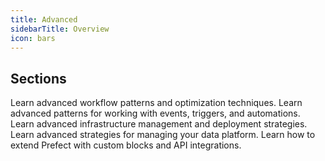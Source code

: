 ```yaml
---
title: Advanced
sidebarTitle: Overview
icon: bars
---
```


## Sections

<CardGroup cols={3}>
  <Card title="Workflows" icon="play" href="/v3/advanced/caching">
    Learn advanced workflow patterns and optimization techniques.
  </Card>
  <Card title="Automations" icon="robot" href="/v3/advanced/use-custom-event-grammar">
    Learn advanced patterns for working with events, triggers, and automations.
  </Card>
  <Card title="Workflow Infrastructure" icon="city" href="/v3/advanced/daemonize-processes">
    Learn advanced infrastructure management and deployment strategies.
  </Card>
  <Card title="Platform" icon="server" href="/v3/advanced/infrastructure-as-code">
    Learn advanced strategies for managing your data platform.
  </Card>
  <Card title="Extensibility" icon="code" href="/v3/advanced/api-client">
    Learn how to extend Prefect with custom blocks and API integrations.
  </Card>
</CardGroup>
